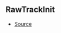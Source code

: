 ## RawTrackInit



- [Source](https://github.com/Androz2091/discord-player/blob/258bd80/packages/discord-player/src/Structures/VoiceReceiverNode.ts#L16)